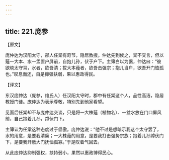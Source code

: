 ```yaml
---
---
---
```

title: 221.庞参
---



【原文】

庞仲达为汉阳太守，郡人任棠有奇节，隐居教授。仲达先到候之，棠不交言，但以薤一大本、水一盂置户屏前，自抱儿孙，伏于户下。主簿白以为倨，仲达曰：“彼欲晓太守耳，水者，欲吾清；拔大本薤者，欲吾击强宗；抱儿当户，欲吾开门恤孤也。”叹息而还，自是抑强扶弱，果以惠政得民。

【译文】

东汉庞仲达（庞参，维氏人）任汉阳太守时，郡中有任棠这个人，品性高洁，隐居教授门徒。庞仲达为表示尊敬，特别先到他家看望。

见面后任棠却不与庞仲达交谈，只是将一大株薤（植物名）、一盆水放在门口屏风前，自己抱着儿孙，蹲伏门下。

主簿认为任棠这种态度过于倨傲。庞仲达说：“他不过是想暗示我这个太守罢了，水的用意，是要我清廉；一大株薤的用意，是要我打击强势宗族；抱着儿孙蹲伏门下，是要我开敞大门抚恤孤寡。”于是叹着气回去。

从此庞仲达抑制强权，扶持弱小，果然以惠政博得民心。